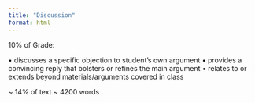 ```yaml
---
title: "Discussion"
format: html
---
```


10% of Grade:

• discusses a specific objection to student’s own argument
• provides a convincing reply that bolsters or refines the main argument
• relates to or extends beyond materials/arguments covered in class

~ 14% of text ~ 4200 words